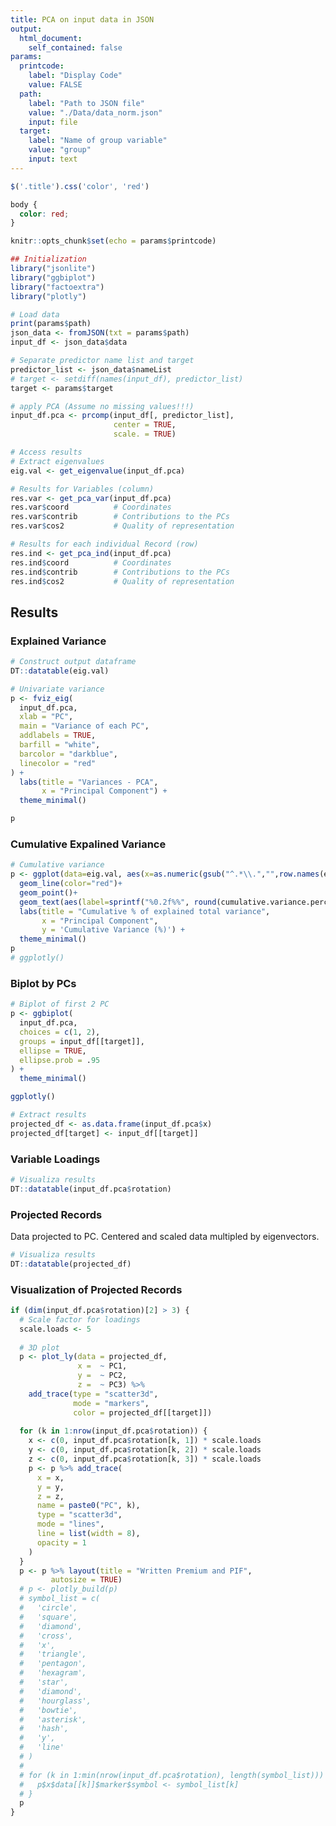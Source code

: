 ```yaml
---
title: PCA on input data in JSON
output: 
  html_document:
    self_contained: false
params:
  printcode:
    label: "Display Code"
    value: FALSE
  path:
    label: "Path to JSON file"
    value: "./Data/data_norm.json"
    input: file
  target:
    label: "Name of group variable"
    value: "group"
    input: text
---
```


```js
$('.title').css('color', 'red')
```

```css
body {
  color: red;
}
```

```r
knitr::opts_chunk$set(echo = params$printcode)
```


```r
## Initialization
library("jsonlite")
library("ggbiplot")
library("factoextra")
library("plotly")

# Load data
print(params$path)
json_data <- fromJSON(txt = params$path)
input_df <- json_data$data

# Separate predictor name list and target
predictor_list <- json_data$nameList
# target <- setdiff(names(input_df), predictor_list)
target <- params$target

# apply PCA (Assume no missing values!!!)
input_df.pca <- prcomp(input_df[, predictor_list],
                       center = TRUE,
                       scale. = TRUE)

# Access results
# Extract eigenvalues
eig.val <- get_eigenvalue(input_df.pca)

# Results for Variables (column)
res.var <- get_pca_var(input_df.pca)
res.var$coord          # Coordinates
res.var$contrib        # Contributions to the PCs
res.var$cos2           # Quality of representation

# Results for each individual Record (row)
res.ind <- get_pca_ind(input_df.pca)
res.ind$coord          # Coordinates
res.ind$contrib        # Contributions to the PCs
res.ind$cos2           # Quality of representation
```


## Results {.tabset .tabset-fade}

### Explained Variance

```r

# Construct output dataframe
DT::datatable(eig.val)

# Univariate variance
p <- fviz_eig(
  input_df.pca,
  xlab = "PC",
  main = "Variance of each PC",
  addlabels = TRUE,
  barfill = "white",
  barcolor = "darkblue",
  linecolor = "red"
) +
  labs(title = "Variances - PCA",
       x = "Principal Component") +
  theme_minimal()

p
```

### Cumulative Expalined Variance

```r
# Cumulative variance
p <- ggplot(data=eig.val, aes(x=as.numeric(gsub("^.*\\.","",row.names(eig.val))), y=cumulative.variance.percent), group=1) +
  geom_line(color="red")+
  geom_point()+
  geom_text(aes(label=sprintf("%0.2f%%", round(cumulative.variance.percent, digits = 2))),hjust=0.5, vjust=-0.5) +
  labs(title = "Cumulative % of explained total variance",
       x = "Principal Component",
       y = 'Cumulative Variance (%)') +
  theme_minimal()
p
# ggplotly()
```

### Biplot by PCs
```r
# Biplot of first 2 PC
p <- ggbiplot(
  input_df.pca,
  choices = c(1, 2),
  groups = input_df[[target]],
  ellipse = TRUE,
  ellipse.prob = .95
) +
  theme_minimal()

ggplotly()

# Extract results
projected_df <- as.data.frame(input_df.pca$x)
projected_df[target] <- input_df[[target]]

```

### Variable Loadings
```r
# Visualiza results
DT::datatable(input_df.pca$rotation)
```

### Projected Records
Data projected to PC. Centered and scaled data multipled by eigenvectors.  
```r
# Visualiza results
DT::datatable(projected_df)
```

### Visualization of Projected Records
```r
if (dim(input_df.pca$rotation)[2] > 3) {
  # Scale factor for loadings
  scale.loads <- 5
  
  # 3D plot
  p <- plot_ly(data = projected_df,
               x =  ~ PC1,
               y =  ~ PC2,
               z =  ~ PC3) %>%
    add_trace(type = "scatter3d",
              mode = "markers",
              color = projected_df[[target]])
  
  for (k in 1:nrow(input_df.pca$rotation)) {
    x <- c(0, input_df.pca$rotation[k, 1]) * scale.loads
    y <- c(0, input_df.pca$rotation[k, 2]) * scale.loads
    z <- c(0, input_df.pca$rotation[k, 3]) * scale.loads
    p <- p %>% add_trace(
      x = x,
      y = y,
      z = z,
      name = paste0("PC", k),
      type = "scatter3d",
      mode = "lines",
      line = list(width = 8),
      opacity = 1
    )
  }
  p <- p %>% layout(title = "Written Premium and PIF", 
         autosize = TRUE)
  # p <- plotly_build(p)
  # symbol_list = c(
  #   'circle',
  #   'square',
  #   'diamond',
  #   'cross',
  #   'x',
  #   'triangle',
  #   'pentagon',
  #   'hexagram',
  #   'star',
  #   'diamond',
  #   'hourglass',
  #   'bowtie',
  #   'asterisk',
  #   'hash',
  #   'y',
  #   'line'
  # )
  # 
  # for (k in 1:min(nrow(input_df.pca$rotation), length(symbol_list))) {
  #   p$x$data[[k]]$marker$symbol <- symbol_list[k]
  # }
  p
}
```